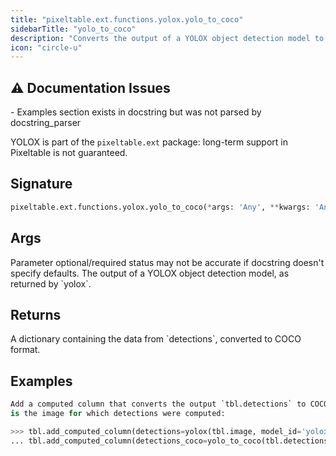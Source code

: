 ```yaml
---
title: "pixeltable.ext.functions.yolox.yolo_to_coco"
sidebarTitle: "yolo_to_coco"
description: "Converts the output of a YOLOX object detection model to COCO format."
icon: "circle-u"
---
```

## ⚠️ Documentation Issues

<Warning>
- Examples section exists in docstring but was not parsed by docstring_parser
</Warning>

YOLOX is part of the `pixeltable.ext` package: long-term support in Pixeltable is not guaranteed.


## Signature

```python
pixeltable.ext.functions.yolox.yolo_to_coco(*args: 'Any', **kwargs: 'Any') -> "'exprs.FunctionCall'"
```

## Args

<Note>
Parameter optional/required status may not be accurate if docstring doesn't specify defaults.
</Note>

<ParamField path="detections" type="string" required>
  The output of a YOLOX object detection model, as returned by `yolox`.


</ParamField>

## Returns

<ResponseField name="return" type="any" required>
  A dictionary containing the data from `detections`, converted to COCO format.


</ResponseField>

## Examples

```python
Add a computed column that converts the output `tbl.detections` to COCO format, where `tbl.image`
is the image for which detections were computed:

>>> tbl.add_computed_column(detections=yolox(tbl.image, model_id='yolox_m', threshold=0.8))
... tbl.add_computed_column(detections_coco=yolo_to_coco(tbl.detections))
```

